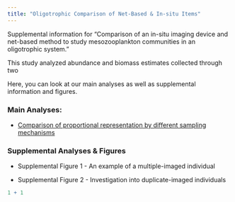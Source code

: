 ```yaml
---
title: "Oligotrophic Comparison of Net-Based & In-situ Items"
---
```


Supplemental information for "Comparison of an in-situ imaging device and net-based method to study mesozooplankton communities in an oligotrophic system."

This study analyzed abundance and biomass estimates collected through two

Here, you can look at our main analyses as well as supplemental information and figures.

### Main Analyses:

-   [Comparison of proportional representation by different sampling mechanisms](./main_analysis_02.html)

### Supplemental Analyses & Figures

-   Supplemental Figure 1 - An example of a multiple-imaged individual

-   Supplemental Figure 2 - Investigation into duplicate-imaged individuals

```r
1 + 1
```
